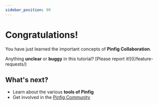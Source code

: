 ```yaml
---
sidebar_position: 99
---
```


# Congratulations!

You have just learned the important concepts of **Pinfig Collaboration**.

Anything **unclear** or **buggy** in this tutorial? [Please report it!]((/feature-requests/)

## What's next?

- Learn about the various **tools of Pinfig**
- Get involved in the [Pinfig Community](/community/support)
